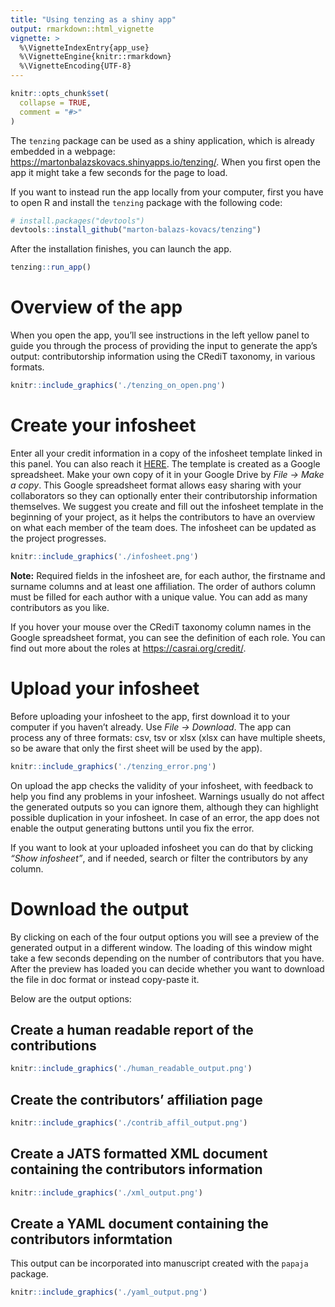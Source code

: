 ```yaml
---
title: "Using tenzing as a shiny app"
output: rmarkdown::html_vignette
vignette: >
  %\VignetteIndexEntry{app_use}
  %\VignetteEngine{knitr::rmarkdown}
  %\VignetteEncoding{UTF-8}
---
```


```r
knitr::opts_chunk$set(
  collapse = TRUE,
  comment = "#>"
)
```

The `tenzing` package can be used as a shiny application, which is already embedded in a webpage: [https://martonbalazskovacs.shinyapps.io/tenzing/](https://martonbalazskovacs.shinyapps.io/tenzing/). When you first open the app it might take a few seconds for the page to load.

If you want to instead run the app locally from your computer, first you have to open R and install the `tenzing` package with the following code:

```r
# install.packages("devtools")
devtools::install_github("marton-balazs-kovacs/tenzing")
```

After the installation finishes, you can launch the app.

```r
tenzing::run_app()
```

# Overview of the app

When you open the app, you'll see instructions in the left yellow panel to guide you through the process of providing the input to generate the app's output: contributorship information using the CRediT taxonomy, in various formats.

```r
knitr::include_graphics('./tenzing_on_open.png')
```

# Create your infosheet

Enter all your credit information in a copy of the infosheet template linked in this panel. You can also reach it [HERE](https://docs.google.com/spreadsheets/d/1Gl0cwqN_nTsdFH9yhSvi9NypBfDCEhViGq4A3MnBrG8/edit?usp=sharing). The template is created as a Google spreadsheet. Make your own copy of it in your Google Drive by _File -> Make a copy_. This Google spreadsheet format allows easy sharing with your collaborators so they can optionally enter their contributorship information themselves. We suggest you create and fill out the infosheet template in the beginning of your project, as it helps the contributors to have an overview on what each member of the team does. The infosheet can be updated as the project progresses.

```r
knitr::include_graphics('./infosheet.png')
```

__Note:__ Required fields in the infosheet are, for each author, the firstname and surname columns and at least one affiliation. The order of authors column must be filled for each author with a unique value. You can add as many contributors as you like. 

If you hover your mouse over the CRediT taxonomy column names in the Google spreadsheet format, you can see the definition of each role. You can find out more about the roles at [https://casrai.org/credit/](https://casrai.org/credit/).

# Upload your infosheet

Before uploading your infosheet to the app, first download it to your computer if you haven't already. Use _File -> Download_. The app can process any of three formats: csv, tsv or xlsx (xlsx can have multiple sheets, so be aware that only the first sheet will be used by the app).

```r
knitr::include_graphics('./tenzing_error.png')
```

On upload the app checks the validity of your infosheet, with feedback to help you find any problems in your infosheet. Warnings usually do not affect the generated outputs so you can ignore them, although they can highlight possible duplication in your infosheet. In case of an error, the app does not enable the output generating buttons until you fix the error.

If you want to look at your uploaded infosheet you can do that by clicking _"Show infosheet"_, and if needed, search or filter the contributors by any column.

# Download the output

By clicking on each of the four output options you will see a preview of the generated output in a different window. The loading of this window might take a few seconds depending on the number of contributors that you have. After the preview has loaded you can decide whether you want to download the file in doc format or instead copy-paste it.

Below are the output options:

## Create a human readable report of the contributions

```r
knitr::include_graphics('./human_readable_output.png')
```

## Create the contributors' affiliation page

```r
knitr::include_graphics('./contrib_affil_output.png')
```

## Create a JATS formatted XML document containing the contributors information

```r
knitr::include_graphics('./xml_output.png')
```

## Create a YAML document containing the contributors informtation

This output can be incorporated into manuscript created with the `papaja` package.

```r
knitr::include_graphics('./yaml_output.png')
```
